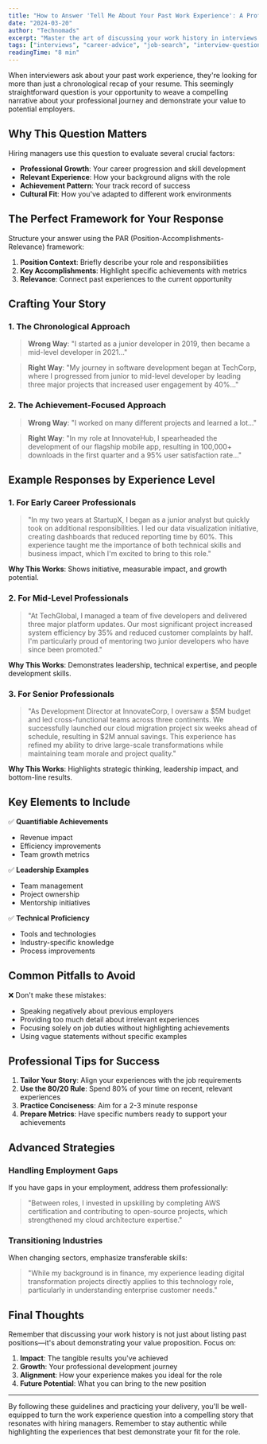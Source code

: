 ```yaml
---
title: "How to Answer 'Tell Me About Your Past Work Experience': A Professional Guide"
date: "2024-03-20"
author: "Technomads"
excerpt: "Master the art of discussing your work history in interviews with our comprehensive guide, including proven frameworks and real-world examples."
tags: ["interviews", "career-advice", "job-search", "interview-questions"]
readingTime: "8 min"
---
```


When interviewers ask about your past work experience, they're looking for more than just a chronological recap of your resume. This seemingly straightforward question is your opportunity to weave a compelling narrative about your professional journey and demonstrate your value to potential employers.

## Why This Question Matters

Hiring managers use this question to evaluate several crucial factors:

- **Professional Growth**: Your career progression and skill development
- **Relevant Experience**: How your background aligns with the role
- **Achievement Pattern**: Your track record of success
- **Cultural Fit**: How you've adapted to different work environments

## The Perfect Framework for Your Response

Structure your answer using the PAR (Position-Accomplishments-Relevance) framework:

1. **Position Context**: Briefly describe your role and responsibilities
2. **Key Accomplishments**: Highlight specific achievements with metrics
3. **Relevance**: Connect past experiences to the current opportunity

## Crafting Your Story

### 1. The Chronological Approach

> **Wrong Way**: "I started as a junior developer in 2019, then became a mid-level developer in 2021..."

> **Right Way**: "My journey in software development began at TechCorp, where I progressed from junior to mid-level developer by leading three major projects that increased user engagement by 40%..."

### 2. The Achievement-Focused Approach

> **Wrong Way**: "I worked on many different projects and learned a lot..."

> **Right Way**: "In my role at InnovateHub, I spearheaded the development of our flagship mobile app, resulting in 100,000+ downloads in the first quarter and a 95% user satisfaction rate..."

## Example Responses by Experience Level

### 1. For Early Career Professionals

> "In my two years at StartupX, I began as a junior analyst but quickly took on additional responsibilities. I led our data visualization initiative, creating dashboards that reduced reporting time by 60%. This experience taught me the importance of both technical skills and business impact, which I'm excited to bring to this role."

**Why This Works**: Shows initiative, measurable impact, and growth potential.

### 2. For Mid-Level Professionals

> "At TechGlobal, I managed a team of five developers and delivered three major platform updates. Our most significant project increased system efficiency by 35% and reduced customer complaints by half. I'm particularly proud of mentoring two junior developers who have since been promoted."

**Why This Works**: Demonstrates leadership, technical expertise, and people development skills.

### 3. For Senior Professionals

> "As Development Director at InnovateCorp, I oversaw a $5M budget and led cross-functional teams across three continents. We successfully launched our cloud migration project six weeks ahead of schedule, resulting in $2M annual savings. This experience has refined my ability to drive large-scale transformations while maintaining team morale and project quality."

**Why This Works**: Highlights strategic thinking, leadership impact, and bottom-line results.

## Key Elements to Include

✅ **Quantifiable Achievements**

- Revenue impact
- Efficiency improvements
- Team growth metrics

✅ **Leadership Examples**

- Team management
- Project ownership
- Mentorship initiatives

✅ **Technical Proficiency**

- Tools and technologies
- Industry-specific knowledge
- Process improvements

## Common Pitfalls to Avoid

❌ Don't make these mistakes:

- Speaking negatively about previous employers
- Providing too much detail about irrelevant experiences
- Focusing solely on job duties without highlighting achievements
- Using vague statements without specific examples

## Professional Tips for Success

1. **Tailor Your Story**: Align your experiences with the job requirements
2. **Use the 80/20 Rule**: Spend 80% of your time on recent, relevant experiences
3. **Practice Conciseness**: Aim for a 2-3 minute response
4. **Prepare Metrics**: Have specific numbers ready to support your achievements

## Advanced Strategies

### Handling Employment Gaps

If you have gaps in your employment, address them professionally:

> "Between roles, I invested in upskilling by completing AWS certification and contributing to open-source projects, which strengthened my cloud architecture expertise."

### Transitioning Industries

When changing sectors, emphasize transferable skills:

> "While my background is in finance, my experience leading digital transformation projects directly applies to this technology role, particularly in understanding enterprise customer needs."

## Final Thoughts

Remember that discussing your work history is not just about listing past positions—it's about demonstrating your value proposition. Focus on:

1. **Impact**: The tangible results you've achieved
2. **Growth**: Your professional development journey
3. **Alignment**: How your experience makes you ideal for the role
4. **Future Potential**: What you can bring to the new position

---

By following these guidelines and practicing your delivery, you'll be well-equipped to turn the work experience question into a compelling story that resonates with hiring managers. Remember to stay authentic while highlighting the experiences that best demonstrate your fit for the role.
